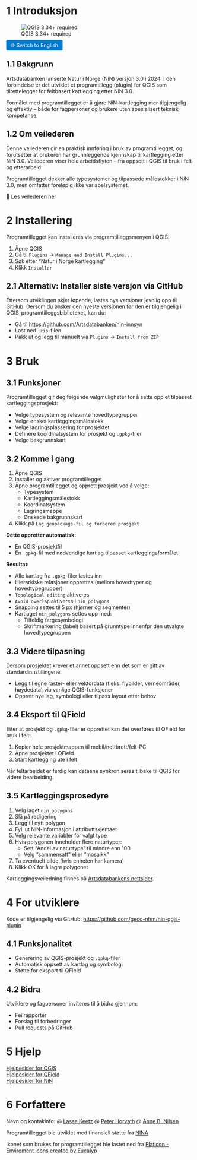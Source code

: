 # 1 Introduksjon

![QGIS 3.34+ required](https://img.shields.io/badge/QGIS-3.34%252B-green?logo=qgis&logoColor=white)

<a href="repository_documentation_english.md" style="padding: 6px 12px; background-color: #007acc; color: white; border-radius: 4px; text-decoration: none;">🌐 Switch to English</a>

## 1.1 Bakgrunn

Artsdatabanken lanserte Natur i Norge (NiN) versjon 3.0 i 2024. I den forbindelse er det utviklet et programtillegg (plugin) for QGIS som tilrettelegger for feltbasert kartlegging etter NiN 3.0.

Formålet med programtillegget er å gjøre NiN-kartlegging mer tilgjengelig og effektiv -- både for fagpersoner og brukere uten spesialisert teknisk kompetanse.

## 1.2 Om veilederen

Denne veilederen gir en praktisk innføring i bruk av programtillegget, og forutsetter at brukeren har grunnleggende kjennskap til kartlegging etter NiN 3.0. Veilederen viser hele arbeidsflyten -- fra oppsett i QGIS til bruk i felt og etterarbeid.

Programtillegget dekker alle typesystemer og tilpassede målestokker i NiN 3.0, men omfatter foreløpig ikke variabelsystemet.

📘 [Les veilederen her](https://geco-nhm.github.io/nin-qgis-plugin/)

# 2 Installering

Programtillegget kan installeres via programtilleggsmenyen i QGIS:

1.  Åpne QGIS
2.  Gå til `Plugins` → `Manage and Install Plugins...`
3.  Søk etter "Natur i Norge kartlegging"
4.  Klikk `Installer`

## 2.1 Alternativ: Installer siste versjon via GitHub

Ettersom utviklingen skjer løpende, lastes nye versjoner jevnlig opp til GitHub. Dersom du ønsker den nyeste versjonen før den er tilgjengelig i QGIS-programtilleggsbiblioteket, kan du:

-   Gå til <https://github.com/Artsdatabanken/nin-innsyn>
-   Last ned `.zip`-filen
-   Pakk ut og legg til manuelt via `Plugins` → `Install from ZIP`

# 3 Bruk

## 3.1 Funksjoner

Programtillegget gir deg følgende valgmuligheter for å sette opp et tilpasset kartleggingsprosjekt:

-   Velge typesystem og relevante hovedtypegrupper
-   Velge ønsket kartleggingsmålestokk
-   Velge lagringsplassering for prosjektet
-   Definere koordinatsystem for prosjekt og `.gpkg`-filer
-   Velge bakgrunnskart

## 3.2 Komme i gang

1.  Åpne QGIS
2.  Installer og aktiver programtillegget
3.  Åpne programtillegget og opprett prosjekt ved å velge:
    -   Typesystem
    -   Kartleggingsmålestokk
    -   Koordinatsystem
    -   Lagringsmappe
    -   Ønskede bakgrunnskart
4.  Klikk på `Lag geopackage-fil og forbered prosjekt`

**Dette oppretter automatisk:**

-   En QGIS-prosjektfil
-   En `.gpkg`-fil med nødvendige kartlag tilpasset kartleggingsformålet

**Resultat:**

-   Alle kartlag fra `.gpkg`-filer lastes inn
-   Hierarkiske relasjoner opprettes (mellom hovedtyper og hovedtypegrupper)
-   `Topological editing` aktiveres
-   `Avoid overlap` aktiveres i `nin_polygons`
-   Snapping settes til 5 px (hjørner og segmenter)
-   Kartlaget `nin_polygons` settes opp med:
    -   Tilfeldig fargesymbologi
    -   Skriftmarkering (label) basert på grunntype innenfpr den utvalgte hovedtypegruppen

## 3.3 Videre tilpasning

Dersom prosjektet krever et annet oppsett enn det som er gitt av standardinnstillingene:

-   Legg til egne raster- eller vektordata (f.eks. flybilder, verneområder, høydedata) via vanlige QGIS-funksjoner
-   Opprett nye lag, symbologi eller tilpass layout etter behov

## 3.4 Eksport til QField

Etter at prosjekt og `.gpkg`-filer er opprettet kan det overføres til QField for bruk i felt:

1.  Kopier hele prosjektmappen til mobil/nettbrett/felt-PC
2.  Åpne prosjektet i QField
3.  Start kartlegging ute i felt

Når feltarbeidet er ferdig kan dataene synkroniseres tilbake til QGIS for videre bearbeiding.

## 3.5 Kartleggingsprosedyre

1.  Velg laget `nin_polygons`
2.  Slå på redigering
3.  Legg til nytt polygon
4.  Fyll ut NiN-informasjon i attributtskjemaet
5.  Velg relevante variabler for valgt type
6.  Hvis polygonen inneholder flere naturtyper:
    -   Sett "Andel av naturtype" til mindre enn 100
    -   Velg "sammensatt" eller "mosaikk"
7.  Ta eventuelt bilde (hvis enheten har kamera)
8.  Klikk OK for å lagre polygonet

Kartleggingsveiledning finnes på [Artsdatabankens nettsider](https://www.artsdatabanken.no).

# 4 For utviklere

Kode er tilgjengelig via GitHub: <https://github.com/geco-nhm/nin-qgis-plugin>

## 4.1 Funksjonalitet

-   Generering av QGIS-prosjekt og `.gpkg`-filer
-   Automatisk oppsett av kartlag og symbologi
-   Støtte for eksport til QField

## 4.2 Bidra

Utviklere og fagpersoner inviteres til å bidra gjennom:

-   Feilrapporter
-   Forslag til forbedringer
-   Pull requests på GitHub

# 5 Hjelp

[Hjelpesider for QGIS](https://docs.qgis.org/3.34/en/docs/training_manual/index.html)\
[Hjelpesider for QField](https://docs.qfield.org/get-started/tutorials/get-started-qfs/)\
[Hjelpesider for NiN](https://naturinorge.artsdatabanken.no/)

# 6 Forfattere

Navn og kontakinfo: \@ [Lasse Keetz](https://github.com/orgs/geco-nhm/people/lasseke) \@ [Peter Horvath](https://github.com/orgs/geco-nhm/people/peterhor) \@ [Anne B. Nilsen](https://github.com/orgs/geco-nhm/people/9ls1)

Programtillegget ble utviklet med finansiell støtte fra [NINA](https://www.nina.no/)

Ikonet som brukes for programtillegget ble lastet ned fra <a href="https://www.flaticon.com/free-icons/enviroment" title="enviroment icons">Flaticon - Enviroment icons created by Eucalyp</a>
